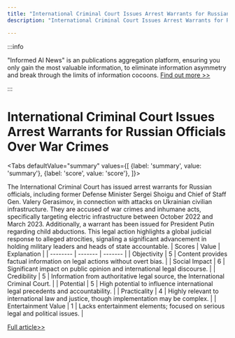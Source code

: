 ```yaml
---
title: "International Criminal Court Issues Arrest Warrants for Russian Officials Over War Crimes"
description: "International Criminal Court Issues Arrest Warrants for Russian Officials Over War Crimes"

---
```



:::info

"Informed AI News" is an publications aggregation platform, ensuring you only gain the most valuable information, to eliminate information asymmetry and break through the limits of information cocoons.  [Find out more >>](/)

:::

# International Criminal Court Issues Arrest Warrants for Russian Officials Over War Crimes


<Tabs
	defaultValue="summary"
	values={[
	{label: 'summary', value: 'summary'},
	{label: 'score', value: 'score'},
]}>
<TabItem value="summary">


The International Criminal Court has issued arrest warrants for Russian officials, including former Defense Minister Sergei Shoigu and Chief of Staff Gen. Valery Gerasimov, in connection with attacks on Ukrainian civilian infrastructure. They are accused of war crimes and inhumane acts, specifically targeting electric infrastructure between October 2022 and March 2023. Additionally, a warrant has been issued for President Putin regarding child abductions. This legal action highlights a global judicial response to alleged atrocities, signaling a significant advancement in holding military leaders and heads of state accountable.
</TabItem>
<TabItem value="score">
	| Scores     | Value   | Explanation |
	| -------- | ------- | ------- |
	| Objectivity  | 5    | Content provides factual information on legal actions without overt bias.    |
	| Social Impact | 6     | Significant impact on public opinion and international legal discourse.    |
	| Credibility    | 5    | Information from authoritative legal source, the International Criminal Court.    |
	| Potential    | 5    | High potential to influence international legal precedents and accountability.    |
	| Practicality    | 4    | Highly relevant to international law and justice, though implementation may be complex.    |
	| Entertainment Value    | 1    | Lacks entertainment elements; focused on serious legal and political issues.    |
</TabItem>
</Tabs>

[Full article>>](https://apnews.com/article/icc-russia-ukraine-shoigu-gerasimov-eb48ca09150082d988bc75df59fe9354)

